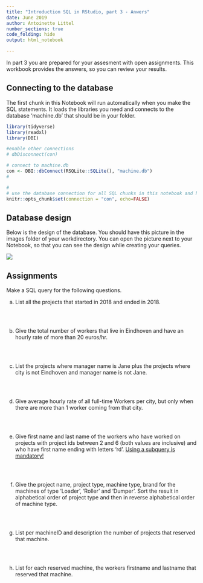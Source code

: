 ```yaml
---
title: "Introduction SQL in RStudio, part 3 - Anwers"
date: June 2019
author: Antoinette Littel
number_sections: true
code_folding: hide
output: html_notebook

---
```

In part 3 you are prepared for your assesment with open assignments. This workbook provides the answers, so you can review your results.


<h2> Connecting to the database </h2>

The first chunk in this Notebook will run automatically when you make the SQL statements. It loads the libraries you need and connects to the database 'machine.db' that should be in your folder. 

```r
library(tidyverse)
library(readxl)
library(DBI)

#enable other connections
# dbDisconnect(con)

# connect to machine.db
con <- DBI::dbConnect(RSQLite::SQLite(), "machine.db")
#

#
# use the database connection for all SQL chunks in this notebook and hide the code by default
knitr::opts_chunk$set(connection = "con", echo=FALSE)
```



<h2>Database design </h2>

Below is the design of the database. You should have this picture in the images folder of your workdirectory. You can open the picture next to your Notebook, so that you can see the design while creating your queries.

<img src = "images/nov17exam.png" />


<h2> Assignments </h2>

Make a SQL query for the following questions. 

a)	List all the projects that started in 2018 and ended in 2018.

```sql


```
<br>

b)	Give the total number of workers that live in Eindhoven and have an hourly rate of more than 20 euros/hr.

```sql

```
<br>

c)	List the projects where manager name is Jane plus the projects where city is not Eindhoven and manager name is not Jane.
```sql

```
<br>

d)	Give average hourly rate of all full-time Workers per city, but only when there are more than 1 worker coming from that city.
```sql

```
<br>

e)	Give first name and last name of the workers who have worked on projects with project ids between 2 and 6 (both values are inclusive) and who have first name ending with letters 'rd'. <u>Using a subquery is mandatory!</u>
```sql


```
<br>

f)	Give the project name, project type, machine type, brand for the machines of type 'Loader', 'Roller' and 'Dumper'. Sort the result in alphabetical order of project type and then in reverse alphabetical order of machine type.
```sql



```
<br>

g) List per machineID and description the number of projects that reserved that machine.
```sql



```
<br>

h) List for each reserved machine, the workers firstname and lastname that reserved that machine. 

```sql
 
  

```
<br>
